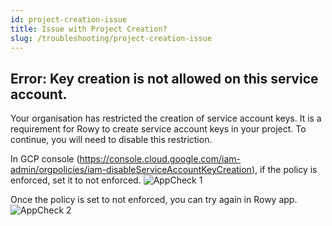 ```yaml
---
id: project-creation-issue
title: Issue with Project Creation?
slug: /troubleshooting/project-creation-issue
---
```



## Error: Key creation is not allowed on this service account.

Your organisation has restricted the creation of service account keys. It is a requirement for Rowy to create service account keys in your project. To continue, you will need to disable this restriction.

In GCP console (https://console.cloud.google.com/iam-admin/orgpolicies/iam-disableServiceAccountKeyCreation), if the policy is enforced, set it to not enforced.
<img src={orgPolicyOn} alt="AppCheck 1" width={200} />

Once the policy is set to not enforced, you can try again in Rowy app.
<img src={orgPolicyOff} alt="AppCheck 2" width={200} />